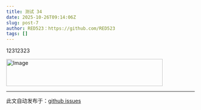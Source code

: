 ```yaml
---
title: 测试 34
date: 2025-10-26T09:14:06Z
slug: post-7
author: RED523：https://github.com/RED523
tags: []
---
```


12312323

<img width="418" height="73" alt="Image" src="https://github.com/user-attachments/assets/8d36eb3f-396e-459a-bbb0-7381771a45d2" />

---
此文自动发布于：<a href="https://github.com/RED523/ming-blog/issues/7" target="_blank">github issues</a>
